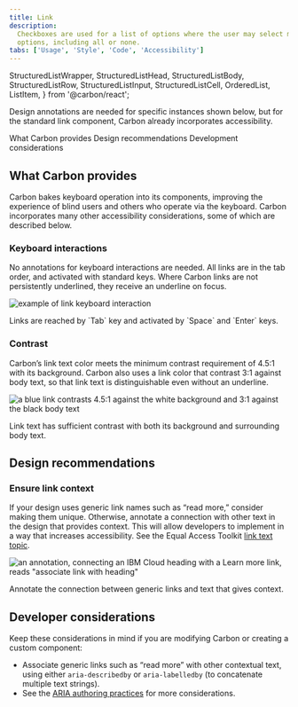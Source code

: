 ```yaml
---
title: Link
description:
  Checkboxes are used for a list of options where the user may select multiple
  options, including all or none.
tabs: ['Usage', 'Style', 'Code', 'Accessibility']
---
```


  StructuredListWrapper,
  StructuredListHead,
  StructuredListBody,
  StructuredListRow,
  StructuredListInput,
  StructuredListCell,
  OrderedList,
  ListItem,
} from '@carbon/react';

<PageDescription>

Design annotations are needed for specific instances shown below, but for the
standard link component, Carbon already incorporates accessibility.

</PageDescription>

<AnchorLinks>
  <AnchorLink>What Carbon provides</AnchorLink>
  <AnchorLink>Design recommendations</AnchorLink>
  <AnchorLink>Development considerations</AnchorLink>
</AnchorLinks>

## What Carbon provides

Carbon bakes keyboard operation into its components, improving the experience of blind users and others who operate via the keyboard. Carbon incorporates many other accessibility considerations, some of which are described below.

### Keyboard interactions

No annotations for keyboard interactions are needed. All links are in the tab order, and activated with standard keys. Where Carbon links are not persistently underlined, they receive an underline on focus.

<Row>
<Column colLg={8}>

![example of link keyboard interaction](images/link-accessibility-1.png)

<Caption>
  Links are reached by `Tab` key and activated by `Space` and `Enter` keys.
</Caption>

</Column>
</Row>

### Contrast

Carbon’s link text color meets the minimum contrast requirement of 4.5:1 with its background. Carbon also uses a link color that contrast 3:1 against body text, so that link text is distinguishable even without an underline. 

<Row>
<Column colLg={8}>

![a blue link contrasts 4.5:1 against the white background and 3:1 against the black body text ](images/link-accessibility-2.png)

<Caption>
  Link text has sufficient contrast with both its background and surrounding body text. 
</Caption>

</Column>
</Row>

## Design recommendations

### Ensure link context
If your design uses generic link names such as “read more,” consider making them unique. Otherwise, annotate a connection with other text in the design that provides context. This will allow developers to implement in a way that increases accessibility. See the Equal Access Toolkit [link text topic](https://www.ibm.com/able/toolkit/design/content/#link-text).

<Row>
<Column colLg={8}>

![an annotation, connecting an IBM Cloud heading with a Learn more link, reads "associate link with heading"](images/link-accessibility-3.png)

<Caption>
  Annotate the connection between generic links and text that gives context. 
</Caption>

</Column>
</Row>

## Developer considerations

Keep these considerations in mind if you are modifying Carbon or creating a custom component:

- Associate generic links such as “read more” with other contextual text, using either `aria-describedby` or `aria-labelledby` (to concatenate multiple text strings).
- See the [ARIA authoring practices](https://w3c.github.io/aria-practices/#link) for more considerations.
